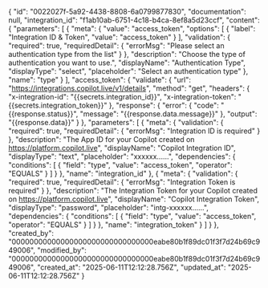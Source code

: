 {
    "id": "0022027f-5a92-4438-8808-6a0799877830",
    "documentation": null,
    "integration_id": "f1ab10ab-6751-4c18-b4ca-8ef8a5d23ccf",
    "content": {
        "parameters": [
            {
                "meta": {
                    "value": "access_token",
                    "options": [
                        {
                            "label": "Integration ID & Token",
                            "value": "access_token"
                        }
                    ],
                    "validation": {
                        "required": true,
                        "requiredDetail": {
                            "errorMsg": "Please select an authentication type from the list"
                        }
                    },
                    "description": "Choose the type of authentication you want to use.",
                    "displayName": "Authentication Type",
                    "displayType": "select",
                    "placeholder": "Select an authentication type"
                },
                "name": "type"
            }
        ],
        "access_token": {
            "validate": {
                "url": "https://integrations.copilot.live/v1/details",
                "method": "get",
                "headers": {
                    "x-integration-id": "{{secrets.integration_id}}",
                    "x-integration-token": "{{secrets.integration_token}}"
                },
                "response": {
                    "error": {
                        "code": "{{response.status}}",
                        "message": "{{response.data.message}}"
                    },
                    "output": "{{response.data}}"
                }
            },
            "parameters": [
                {
                    "meta": {
                        "validation": {
                            "required": true,
                            "requiredDetail": {
                                "errorMsg": "Integration ID is required"
                            }
                        },
                        "description": "The App ID for your Copilot created on <a href='https://platform.copilot.live' target='_blank'>https://platform.copilot.live</a>",
                        "displayName": "Copilot Integration ID",
                        "displayType": "text",
                        "placeholder": "xxxxxx......",
                        "dependencies": {
                            "conditions": [
                                {
                                    "field": "type",
                                    "value": "access_token",
                                    "operator": "EQUALS"
                                }
                            ]
                        }
                    },
                    "name": "integration_id"
                },
                {
                    "meta": {
                        "validation": {
                            "required": true,
                            "requiredDetail": {
                                "errorMsg": "Integration Token is required"
                            }
                        },
                        "description": "The Integration Token for your Copilot created on <a href='https://platform.copilot.live' target='_blank'>https://platform.copilot.live</a>",
                        "displayName": "Copilot Integration Token",
                        "displayType": "password",
                        "placeholder": "intg-xxxxxx......",
                        "dependencies": {
                            "conditions": [
                                {
                                    "field": "type",
                                    "value": "access_token",
                                    "operator": "EQUALS"
                                }
                            ]
                        }
                    },
                    "name": "integration_token"
                }
            ]
        }
    },
    "created_by": "00000000000000000000000000000000eabe80b1f89dc01f3f7d24b69c949006",
    "modified_by": "00000000000000000000000000000000eabe80b1f89dc01f3f7d24b69c949006",
    "created_at": "2025-06-11T12:12:28.756Z",
    "updated_at": "2025-06-11T12:12:28.756Z"
}